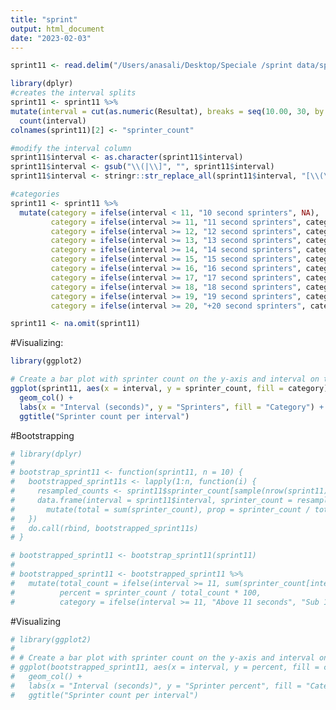 ```yaml
---
title: "sprint"
output: html_document
date: "2023-02-03"
---
```



```r

sprint11 <- read.delim("/Users/anasali/Desktop/Speciale /sprint data/sprint11b.txt", header = TRUE, sep = ",")

library(dplyr)
#creates the interval splits
sprint11 <- sprint11 %>% 
mutate(interval = cut(as.numeric(Resultat), breaks = seq(10.00, 30, by = 0.1), include.lowest = FALSE)) %>% 
  count(interval) 
colnames(sprint11)[2] <- "sprinter_count"

#modify the interval column
sprint11$interval <- as.character(sprint11$interval)
sprint11$interval <- gsub("\\(|\\]", "", sprint11$interval)
sprint11$interval <- stringr::str_replace_all(sprint11$interval, "[\\(\\),]", "-")

#categories
sprint11 <- sprint11 %>% 
  mutate(category = ifelse(interval < 11, "10 second sprinters", NA),
         category = ifelse(interval >= 11, "11 second sprinters", category),
         category = ifelse(interval >= 12, "12 second sprinters", category),
         category = ifelse(interval >= 13, "13 second sprinters", category),
         category = ifelse(interval >= 14, "14 second sprinters", category),
         category = ifelse(interval >= 15, "15 second sprinters", category),
         category = ifelse(interval >= 16, "16 second sprinters", category),
         category = ifelse(interval >= 17, "17 second sprinters", category),
         category = ifelse(interval >= 18, "18 second sprinters", category),
         category = ifelse(interval >= 19, "19 second sprinters", category),
         category = ifelse(interval >= 20, "+20 second sprinters", category))

sprint11 <- na.omit(sprint11)
```

#Visualizing:
```r
library(ggplot2)

# Create a bar plot with sprinter count on the y-axis and interval on the x-axis
ggplot(sprint11, aes(x = interval, y = sprinter_count, fill = category)) +
  geom_col() +
  labs(x = "Interval (seconds)", y = "Sprinters", fill = "Category") +
  ggtitle("Sprinter count per interval")
```

#Bootstrapping
```r
# library(dplyr)
# 
# bootstrap_sprint11 <- function(sprint11, n = 10) {
#   bootstrapped_sprint11s <- lapply(1:n, function(i) {
#     resampled_counts <- sprint11$sprinter_count[sample(nrow(sprint11), replace = TRUE)]
#     data.frame(interval = sprint11$interval, sprinter_count = resampled_counts) %>% 
#       mutate(total = sum(sprinter_count), prop = sprinter_count / total)
#   })
#   do.call(rbind, bootstrapped_sprint11s)
# }

# bootstrapped_sprint11 <- bootstrap_sprint11(sprint11)
# 
# bootstrapped_sprint11 <- bootstrapped_sprint11 %>% 
#   mutate(total_count = ifelse(interval >= 11, sum(sprinter_count[interval >= 11]), sum(sprinter_count[interval < 11])),
#          percent = sprinter_count / total_count * 100,
#          category = ifelse(interval >= 11, "Above 11 seconds", "Sub 11 seconds"))

```

#Visualizing

```r
# library(ggplot2)
# 
# # Create a bar plot with sprinter count on the y-axis and interval on the x-axis
# ggplot(bootstrapped_sprint11, aes(x = interval, y = percent, fill = category)) +
#   geom_col() +
#   labs(x = "Interval (seconds)", y = "Sprinter percent", fill = "Category") +
#   ggtitle("Sprinter count per interval")


```

